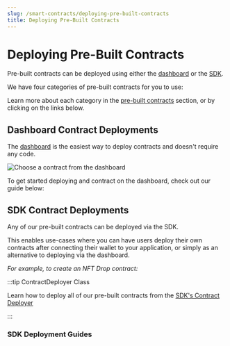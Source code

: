 ---
slug: /smart-contracts/deploying-pre-built-contracts
title: Deploying Pre-Built Contracts
---


# Deploying Pre-Built Contracts

Pre-built contracts can be deployed using either the [dashboard](https://thirdweb.com/contracts/new) or the [SDK](/smart-contracts/deploying-pre-built-contracts#sdk-contract-deployments).

<div className="row" style={{marginBottom:24}}>

<div className="col col--6" style={{ marginTop: 8 }}>
  <QuickstartCard
    name="Build and deploy an NFT Drop using the Dashboard"
    link="/getting-started/deploying-contracts"
    image="/assets/icons/token.svg"
  />
</div>

<div className="col col--6" style={{ marginTop: 8 }}>
  <QuickstartCard
    name="Create an NFT Drop with the TypeScript SDK"
    link="/guides/create-a-drop-with-typescript-sdk"
    image="/assets/icons/drop.svg"
  />
</div>

</div>

We have four categories of pre-built contracts for you to use:

Learn more about each category in the [pre-built contracts](/pre-built-contracts) section, or by clicking on the links below.

<div className="row" style={{marginBottom:24}}>
<div className="col col--3" style={{ marginTop: 8 }}>
  <QuickstartCard
    name="NFTs"
    link="/pre-built-contracts/nfts"
    image="/assets/icons/drop.svg"
  />
</div>

<div className="col col--3" style={{ marginTop: 8 }}>
  <QuickstartCard
    name="Tokens"
    link="/pre-built-contracts/tokens"
    image="/assets/icons/token.svg"
  />
</div>

<div className="col col--3" style={{ marginTop: 8 }}>
  <QuickstartCard
    name="Marketplace"
    link="/pre-built-contracts/marketplace"
    image="/assets/icons/marketplace.svg"
  />
</div>

<div className="col col--3" style={{ marginTop: 8 }}>
  <QuickstartCard
    name="More"
    link="/pre-built-contracts/other"
    image="/assets/icons/split.svg"
  />
</div>

</div>

## Dashboard Contract Deployments

The [dashboard](https://thirdweb.com/dashboard) is the easiest way to deploy contracts and doesn't require any code.

![Choose a contract from the dashboard](../assets/choose-contract.png)

To get started deploying and contract on the dashboard, check out our guide below:

<div className="col col--12" style={{ marginTop: 8 }}>
  <QuickstartCard
    name="Release an NFT drop on your own site without writing any code"
    link="/guides/release-an-nft-drop-with-no-code"
    image="/assets/icons/drop.svg"
  />
</div>

## SDK Contract Deployments

Any of our pre-built contracts can be deployed via the SDK.

This enables use-cases where you can have users deploy their own contracts after connecting their wallet to your application,
or simply as an alternative to deploying via the dashboard.

_For example, to create an NFT Drop contract:_

<DeployingContractsCodeTabs />

:::tip ContractDeployer Class

Learn how to deploy all of our pre-built contracts from the [SDK's Contract Deployer](/typescript/sdk.contractdeployer)

:::

### SDK Deployment Guides

<div className="row" style={{marginBottom:24}}>

<div className="col col--4" style={{ marginTop: 8 }}>
  <QuickstartCard
    name="Marketplace"
    link="/guides/create-your-own-auction-with-thirdweb-typescript-sdk"
    image="/assets/icons/marketplace.svg"
  />
</div>

<div className="col col--4" style={{ marginTop: 8 }}>
  <QuickstartCard
    name="Token"
    link="/guides/mint-nft-collection-using-typescript-sdk"
    image="/assets/icons/token.svg"
  />
</div>

<div className="col col--4" style={{ marginTop: 8 }}>
  <QuickstartCard
    name="NFT Collection"
    link="/guides/mint-nft-using-nextjs"
    image="/assets/icons/nft.svg"
  />
</div>

</div>
